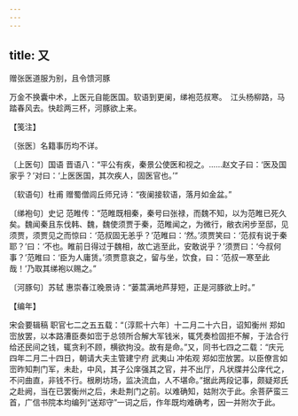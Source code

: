 ```yaml
---
---
---
```

title: 又
---



赠张医道服为别，且令馈河豚





万金不换囊中术，上医元自能医国。软语到更阑，绨袍范叔寒。　江头杨柳路，马踏春风去。快趁两三杯，河豚欲上来。





【笺注】


〔张医〕名籍事历均不详。

〔上医句〕国语 晋语八：“平公有疾，秦景公使医和视之。……赵文子曰：‘医及国家乎？’对曰：‘上医医国，其次疾人，固医官也。’”

〔软语句〕杜甫 赠蜀僧闾丘师兄诗：“夜阑接软语，落月如金盆。”

〔绨袍句〕史记 范睢传：“范睢既相秦，秦号曰张禄，而魏不知，以为范睢已死久矣。魏闻秦且东伐韩、魏，魏使须贾于秦，范睢闻之，为微行，敝衣闲步至邸，见须贾，须贾见之而惊曰：‘范叔固无恙乎？’范睢曰：‘然。’须贾笑曰：‘范叔有说于秦耶？’曰：‘不也。睢前日得过于魏相，故亡逃至此，安敢说乎？’须贾曰：‘今叔何事？’范睢曰：‘臣为人庸赁。’须贾意哀之，留与坐，饮食，曰：‘范叔一寒至此哉！’乃取其绨袍以赐之。”

〔河豚句〕苏轼 惠崇春江晚景诗：“蒌蒿满地芦芽短，正是河豚欲上时。”





【编年】


宋会要辑稿 职官七二之五五载：“〔淳熙十六年〕十二月二十六日，诏知衡州 郑如崈放罢，以本路漕臣奏如崈于总领所合解大军钱米，辄凭奏检固拒不解，于法合行给还民间之钱，辄贪利不顾，横欲拘没。故有是命。”又，同书七四之二载：“庆元四年二月二十四日，朝请大夫主管建宁府 武夷山 冲佑观 郑如崈放罢。以臣僚言如崈昨知荆门军，未赴，中风，其子公庠强其之官，并不出厅，凡状牒并公庠代之，不问曲直，非钱不行。根刷坊场，监决流血，人不堪命。”据此两段记事，颇疑郑氏之赴阙，当在已罢衡州之后，未赴荆门之前。以难确知，姑附次于此。余菩萨蛮三首，广信书院本均编列“送郑守”一词之后，作年既均难确考，因一并附次于此。